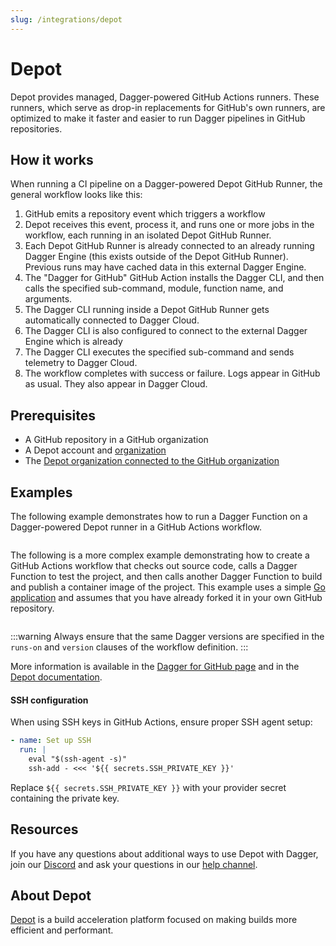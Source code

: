 ```yaml
---
slug: /integrations/depot
---
```


# Depot

Depot provides managed, Dagger-powered GitHub Actions runners. These runners, which serve as drop-in replacements for GitHub's own runners, are optimized to make it faster and easier to run Dagger pipelines in GitHub repositories.

## How it works

When running a CI pipeline on a Dagger-powered Depot GitHub Runner, the general workflow looks like this:

1. GitHub emits a repository event which triggers a workflow
1. Depot receives this event, process it, and runs one or more jobs in the workflow, each running in an isolated Depot GitHub Runner.
1. Each Depot GitHub Runner is already connected to an already running Dagger Engine (this exists outside of the Depot GitHub Runner). Previous runs may have cached data in this external Dagger Engine.
1. The "Dagger for GitHub" GitHub Action installs the Dagger CLI, and then calls the specified sub-command, module, function name, and arguments.
1. The Dagger CLI running inside a Depot GitHub Runner gets automatically connected to Dagger Cloud.
1. The Dagger CLI is also configured to connect to the external Dagger Engine which is already
1. The Dagger CLI executes the specified sub-command and sends telemetry to Dagger Cloud.
1. The workflow completes with success or failure. Logs appear in GitHub as usual. They also appear in Dagger Cloud.

## Prerequisites

- A GitHub repository in a GitHub organization
- A Depot account and [organization](https://depot.dev/docs/github-actions/quickstart#create-an-organization)
- The [Depot organization connected to the GitHub organization](https://depot.dev/docs/github-actions/quickstart#connect-to-github)

## Examples

The following example demonstrates how to run a Dagger Function on a Dagger-powered Depot runner in a GitHub Actions workflow.

```yaml title=".github/workflows/dagger.yml" file=./snippets/depot-hello.yml
```

The following is a more complex example demonstrating how to create a GitHub Actions workflow that checks out source code, calls a Dagger Function to test the project, and then calls another Dagger Function to build and publish a container image of the project. This example uses a simple [Go application](https://github.com/kpenfound/greetings-api) and assumes that you have already forked it in your own GitHub repository.

```yaml title=".github/workflows/dagger.yml" file=./snippets/depot-test-build.yml
```

:::warning
Always ensure that the same Dagger versions are specified in the `runs-on` and `version` clauses of the workflow definition.
:::

More information is available in the [Dagger for GitHub page](https://github.com/marketplace/actions/dagger-for-github) and in the [Depot documentation](https://depot.dev/docs/).

#### SSH configuration

When using SSH keys in GitHub Actions, ensure proper SSH agent setup:

```yaml
- name: Set up SSH
  run: |
    eval "$(ssh-agent -s)"
    ssh-add - <<< '${{ secrets.SSH_PRIVATE_KEY }}'
```

Replace `${{ secrets.SSH_PRIVATE_KEY }}` with your provider secret containing the private key.

## Resources

If you have any questions about additional ways to use Depot with Dagger, join our [Discord](https://discord.gg/dagger-io) and ask your questions in our [help channel](https://discord.com/channels/707636530424053791/1030538312508776540).

## About Depot

[Depot](https://depot.dev/) is a build acceleration platform focused on making builds more efficient and performant.
